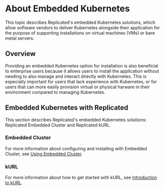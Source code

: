 
# About Embedded Kubernetes

This topic describes Replicated's embedded Kubernetes solutions, which allow software vendors to deliver Kubernetes alongside their application for the purpose of supporting installations on virtual machines (VMs) or bare metal servers.

## Overview

<EmbeddedKubernetes/>

Providing an embedded Kubernetes option for installation is also beneficial to enterprise users because it allows users to install the application without needing to also manage and interact directly with Kubernetes. This is especially important for users that lack experience with Kubernetes, or for users that can more easily provision virtual or physical harware in their environment compared to managing Kubernetes.

## Embedded Kubernetes with Replicated

This section describes Replicated's embedded Kubernetes solutions: Replicated Embedded Cluster and Replicated kURL.

### Embedded Cluster

<EmbeddedCluster/>

<KurlComparison/>

For more information about configuring and installing with Embedded Cluster, see [Using Embedded Cluster](/vendor/embedded-overview).

### kURL

<KurlAvailability/>

<KurlDefinition/>

For more information about how to get started with kURL, see [Introduction to kURL](kurl-about).